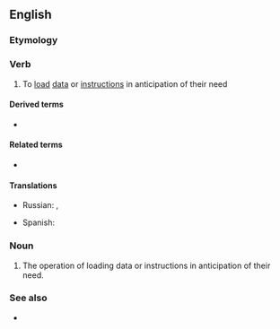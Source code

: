 ==English==

===Etymology===
{{prefix|en|pre|fetch}}

===Verb===
{{en-verb|prefetches|prefetching|prefetched}}

# {{lb|en|computing}} To [[load]] [[data]] or [[instruction]]s in anticipation of their need

====Derived terms====
* {{l|en|prefetcher}}

====Related terms====
* {{l|en|fetch}}

====Translations====
{{trans-top|(computing) To load data or instructions in anticipation of their need}}
* Russian: {{t+|ru|подгрузить|pf}}, {{t+|ru|подгружать|impf}}
{{trans-mid}}
* Spanish: {{t|es|prelectura}}
{{trans-bottom}}

===Noun===
{{en-noun|es}}

# The operation of loading data or instructions in anticipation of their need.

===See also===
* {{l|en|cache}}